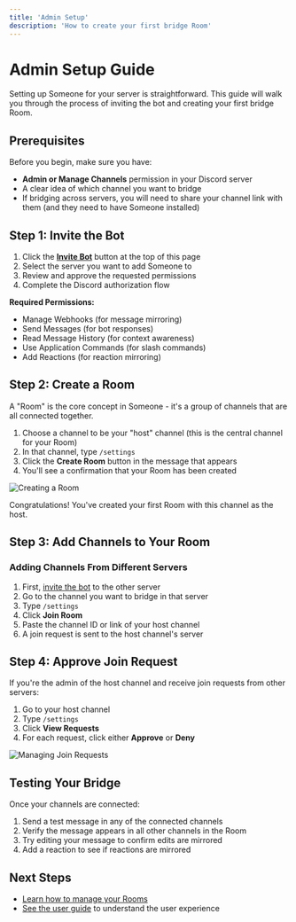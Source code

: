 ```yaml
---
title: 'Admin Setup'
description: 'How to create your first bridge Room'
---
```


# Admin Setup Guide

Setting up Someone for your server is straightforward. This guide will walk you through the process of inviting the bot and creating your first bridge Room.

## Prerequisites

Before you begin, make sure you have:

- **Admin or Manage Channels** permission in your Discord server
- A clear idea of which channel you want to bridge
- If bridging across servers, you will need to share your channel link with them (and they need to have Someone installed)

## Step 1: Invite the Bot

1. Click the **[Invite Bot](https://discord.com/oauth2/authorize?client_id=1318408868606251030&scope=bot&permissions=533113195584)** button at the top of this page
2. Select the server you want to add Someone to
3. Review and approve the requested permissions
4. Complete the Discord authorization flow

**Required Permissions:**
- Manage Webhooks (for message mirroring)
- Send Messages (for bot responses)
- Read Message History (for context awareness)
- Use Application Commands (for slash commands)
- Add Reactions (for reaction mirroring)

## Step 2: Create a Room

A "Room" is the core concept in Someone - it's a group of channels that are all connected together.

1. Choose a channel to be your "host" channel (this is the central channel for your Room)
2. In that channel, type `/settings`
3. Click the **Create Room** button in the message that appears
4. You'll see a confirmation that your Room has been created

<img src="/images/create-room.png" alt="Creating a Room" />

Congratulations! You've created your first Room with this channel as the host.

## Step 3: Add Channels to Your Room

### Adding Channels From Different Servers

1. First, [invite the bot](#step-1-invite-the-bot) to the other server
2. Go to the channel you want to bridge in that server
3. Type `/settings`
4. Click **Join Room**
5. Paste the channel ID or link of your host channel
6. A join request is sent to the host channel's server

## Step 4: Approve Join Request

If you're the admin of the host channel and receive join requests from other servers:

1. Go to your host channel
2. Type `/settings`
3. Click **View Requests**
4. For each request, click either **Approve** or **Deny**

<img src="/images/join-requests.png" alt="Managing Join Requests" />

## Testing Your Bridge

Once your channels are connected:

1. Send a test message in any of the connected channels
2. Verify the message appears in all other channels in the Room
3. Try editing your message to confirm edits are mirrored
4. Add a reaction to see if reactions are mirrored

## Next Steps

- [Learn how to manage your Rooms](/admin/managing-rooms)
- [See the user guide](/users/sending-messages) to understand the user experience 